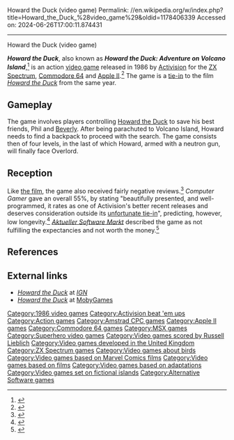 Howard the Duck (video game)
Permalink: //en.wikipedia.org/w/index.php?title=Howard_the_Duck_%28video_game%29&oldid=1178406339
Accessed on: 2024-06-26T17:00:11.874431



------
Howard the Duck (video game)
{{Short description|1986 video game}}
{{Infobox video game
| collapsible = 
| state = 
| title = Howard the Duck
| image = Howard the Duck videogame.jpg
| alt = 
| caption = Commodore 64 cover art
| developer = [[Alternative Software]]
| publisher = [[Activision]]
| series = 
| engine = 
| platforms = [[Apple II]], [[Commodore 64]], [[MSX]], [[Amstrad CPC]], [[ZX Spectrum]]
| released = '''Apple II, C64'''<br>{{vgrelease|NA|1986}}'''ZX Spectrum'''<br>{{vgrelease|UK|1986}}'''MSX'''<br>{{vgrelease|NA|1987}}'''Amstrad CPC'''<br>{{vgrelease|UK|1987}}
| genre = [[Action game|Action]]
| modes = 
}}

'''''Howard the Duck''''', also known as '''''Howard the Duck: Adventure on Volcano Island''''',<ref>{{cite web |url=http://www.worldofspectrum.org/infoseekid.cgi?id=0002370 |title=Howard the Duck|publisher=WorldofSpectrum.org |access-date=22 July 2015}}</ref> is an action [[video game]] released in 1986 by [[Activision]] for the [[ZX Spectrum]], [[Commodore 64]] and [[Apple II]].<ref>{{cite web |url=http://www.mobygames.com/game/howard-the-duck/release-info |title=Howard the Duck: Releases|publisher=[[MobyGames]] |access-date=22 July 2015}}</ref> The game is a [[tie-in]] to the film ''[[Howard the Duck (film)|Howard the Duck]]'' from the same year.

==Gameplay==
The game involves players controlling [[Howard the Duck]] to save his best friends, Phil and [[Beverly Switzler|Beverly]]. After being parachuted to Volcano Island, Howard needs to find a backpack to proceed with the search. The game consists then of four levels, in the last of which Howard, armed with a neutron gun, will finally face Overlord.

==Reception==
Like [[Howard the Duck (film)|the film]], the game also received fairly negative reviews.<ref>{{cite web|title=Howard the Duck: Reviews|url=http://www.mobygames.com/game/howard-the-duck/mobyrank|website=[[MobyGames]]|access-date=27 November 2015}}</ref> ''Computer Gamer'' gave an overall 55%, by stating "beautifully presented, and well-programmed, it rates as one of Activision's better recent releases and deserves consideration outside its [[Howard the Duck (film)|unfortunate tie-in]]", predicting, however, low longevity.<ref>{{cite journal  |date=1987 |title=Howard the Duck |url=https://archive.org/stream/Computer_Gamer_Issue_23_1987-02_Argus_Press_GB#page/n20/mode/1up |journal= Computer Game |issue=23 |pages=21 |access-date=27 July 2015}}</ref> ''[[Aktueller Software Markt]]'' described the game as not fulfilling the expectancies and not worth the money.<ref>{{cite journal |date=1987 |title=Eine Ente geht "baden"|url=https://archive.org/stream/asm_magazine-1987-03/ASM_03_1987#page/n7/mode/2up |journal= Aktueller Software Markt |issue=3 |pages=9 |access-date=27 July 2015}}</ref>

==References==
<references />

==External links==
*[http://uk.ign.com/games/howard-the-duck/zx-830834 ''Howard the Duck''] at ''[[IGN]]''
*[http://www.mobygames.com/game/howard-the-duck ''Howard the Duck''] at [[MobyGames]]
{{Howard the Duck}}
[[Category:1986 video games]]
[[Category:Activision beat 'em ups]]
[[Category:Action games]]
[[Category:Amstrad CPC games]]
[[Category:Apple II games]]
[[Category:Commodore 64 games]]
[[Category:MSX games]]
[[Category:Superhero video games]]
[[Category:Video games scored by Russell Lieblich]]
[[Category:Video games developed in the United Kingdom]]
[[Category:ZX Spectrum games]]
[[Category:Video games about birds]]
[[Category:Video games based on Marvel Comics films]]
[[Category:Video games based on films]]
[[Category:Video games based on adaptations]]
[[Category:Video games set on fictional islands]]
[[Category:Alternative Software games]]
{{action-videogame-stub}}
